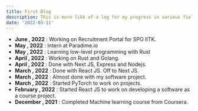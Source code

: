 ```yaml
---
title: First Blog
description: This is more like of a log for my progress in various fields. Keep up to date with it and ping me if you wanna work upon something together
date: '2022-03-11'
---
```


- **June , 2022** : Working on Recruitment Portal for SPO IITK.
- **May , 2022** : Intern at Paradime.io
- **May , 2022** : Learning low-level programming with Rust
- **April , 2022** : Working on Rust and Golang.
- **April , 2022** : Done with Next JS, Express and Nodejs.
- **March , 2022** : Done with React JS. Off to Next JS.
- **March , 2022** : Almost done with my software project. <br/>
- **March , 2022** : Started PyTorch to work on projects. <br/>
- **February , 2022** : Started React JS to work on developing a software as a course project. <br/>
- **December , 2021** : Completed Machine learning course from Coursera. <br/>
